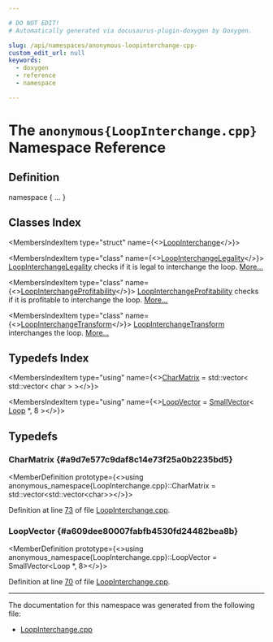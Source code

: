 ```yaml
---

# DO NOT EDIT!
# Automatically generated via docusaurus-plugin-doxygen by Doxygen.

slug: /api/namespaces/anonymous-loopinterchange-cpp-
custom_edit_url: null
keywords:
  - doxygen
  - reference
  - namespace

---
```





# The `anonymous{LoopInterchange.cpp}` Namespace Reference

<DoxygenPage pluginConfig={pluginConfig}>



## Definition

<CodeBlock>namespace &#123; ... &#125;</CodeBlock>

## Classes Index

<MembersIndex>

<MembersIndexItem
  type="struct"
  name={<><a href="/docs/api/structs/anonymous-namespace-loopinterchange-cpp-/loopinterchange">LoopInterchange</a></>}>
</MembersIndexItem>

<MembersIndexItem
  type="class"
  name={<><a href="/docs/api/classes/anonymous-namespace-loopinterchange-cpp-/loopinterchangelegality">LoopInterchangeLegality</a></>}>
<a href="/docs/api/classes/anonymous-namespace-loopinterchange-cpp-/loopinterchangelegality">LoopInterchangeLegality</a> checks if it is legal to interchange the loop. <a href="/docs/api/classes/anonymous-namespace-loopinterchange-cpp-/loopinterchangelegality/#details">More...</a>
</MembersIndexItem>

<MembersIndexItem
  type="class"
  name={<><a href="/docs/api/classes/anonymous-namespace-loopinterchange-cpp-/loopinterchangeprofitability">LoopInterchangeProfitability</a></>}>
<a href="/docs/api/classes/anonymous-namespace-loopinterchange-cpp-/loopinterchangeprofitability">LoopInterchangeProfitability</a> checks if it is profitable to interchange the loop. <a href="/docs/api/classes/anonymous-namespace-loopinterchange-cpp-/loopinterchangeprofitability/#details">More...</a>
</MembersIndexItem>

<MembersIndexItem
  type="class"
  name={<><a href="/docs/api/classes/anonymous-namespace-loopinterchange-cpp-/loopinterchangetransform">LoopInterchangeTransform</a></>}>
<a href="/docs/api/classes/anonymous-namespace-loopinterchange-cpp-/loopinterchangetransform">LoopInterchangeTransform</a> interchanges the loop. <a href="/docs/api/classes/anonymous-namespace-loopinterchange-cpp-/loopinterchangetransform/#details">More...</a>
</MembersIndexItem>

</MembersIndex>

## Typedefs Index

<MembersIndex>

<MembersIndexItem
  type="using"
  name={<><a href="#a9d7e577c9daf8c14e73f25a0b2235bd5">CharMatrix</a> = std::vector&lt; std::vector&lt; char &gt; &gt;</>}>
</MembersIndexItem>

<MembersIndexItem
  type="using"
  name={<><a href="#a609dee80007fabfb4530fd24482bea8b">LoopVector</a> = <a href="/docs/api/classes/llvm/smallvector">SmallVector</a>&lt; <a href="/docs/api/classes/llvm/loop">Loop</a> &#42;, 8 &gt;</>}>
</MembersIndexItem>

</MembersIndex>


<SectionDefinition>

## Typedefs

### CharMatrix {#a9d7e577c9daf8c14e73f25a0b2235bd5}

<MemberDefinition
  prototype={<>using anonymous&#95;namespace&#123;LoopInterchange.cpp&#125;::CharMatrix =  std::vector&lt;std::vector&lt;char&gt;&gt;</>}>

Definition at line <a href="/docs/api/files/lib/lib/transforms/lib/transforms/scalar/loopinterchange-cpp/#l00073">73</a> of file <a href="/docs/api/files/lib/lib/transforms/lib/transforms/scalar/loopinterchange-cpp">LoopInterchange.cpp</a>.
</MemberDefinition>

### LoopVector {#a609dee80007fabfb4530fd24482bea8b}

<MemberDefinition
  prototype={<>using anonymous&#95;namespace&#123;LoopInterchange.cpp&#125;::LoopVector =  SmallVector&lt;Loop &#42;, 8&gt;</>}>

Definition at line <a href="/docs/api/files/lib/lib/transforms/lib/transforms/scalar/loopinterchange-cpp/#l00070">70</a> of file <a href="/docs/api/files/lib/lib/transforms/lib/transforms/scalar/loopinterchange-cpp">LoopInterchange.cpp</a>.
</MemberDefinition>

</SectionDefinition>

<hr/>

The documentation for this namespace was generated from the following file:

<ul>
<li><a href="/docs/api/files/lib/lib/transforms/lib/transforms/scalar/loopinterchange-cpp">LoopInterchange.cpp</a></li>
</ul>

</DoxygenPage>
